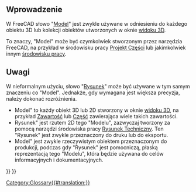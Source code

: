 <languages/>

<span id="Introduction"></span>
==Wprowadzenie==

W FreeCAD słowo "[[Model/pl|Model]]" jest zwykle używane w odniesieniu do każdego obiektu 3D lub kolekcji obiektów utworzonych w oknie [[3D_view/pl|widoku 3D]].

To znaczy, "Model" może być czymkolwiek stworzonym przez narzędzia FreeCAD, na przykład w środowisku pracy [[PartDesign_Workbench/pl|Projekt Części]] lub jakimkolwiek innym  [[Workbenches/pl|środowisku pracy]].

<span id="Notes"></span>
==Uwagi==

W nieformalnym użyciu, słowo "[[Drawing/pl|Rysunek]]" może być używane w tym samym znaczeniu co "Model". Jednakże, gdy wymagana jest większa precyzja, należy dokonać rozróżnienia.
* Model" to każdy obiekt 3D lub 2D stworzony w oknie [[3D_view/pl|widoku 3D]], na przykład [[Body/pl|Zawartość]] lub [[Part/pl|Część]] zawierająca wiele takich zawartości.
* Rysunek" jest rzutem 2D tego "Modelu", zazwyczaj tworzony za pomocą narzędzi środowiska pracy [[TechDraw_Workbench/pl|Rysunek Techniczny]]. Ten "Rysunek" jest zwykle przeznaczony do druku lub do eksportu.
* Model" jest zwykle rzeczywistym obiektem przeznaczonym do produkcji, podczas gdy "Rysunek" jest pomocniczą, płaską reprezentacją tego "Modelu", która będzie używana do celów informacyjnych i dokumentacyjnych.


{{Document objects navi{{#translation:}}}}
{{Userdocnavi{{#translation:}}}}
[[Category:Glossary{{#translation:}}]]